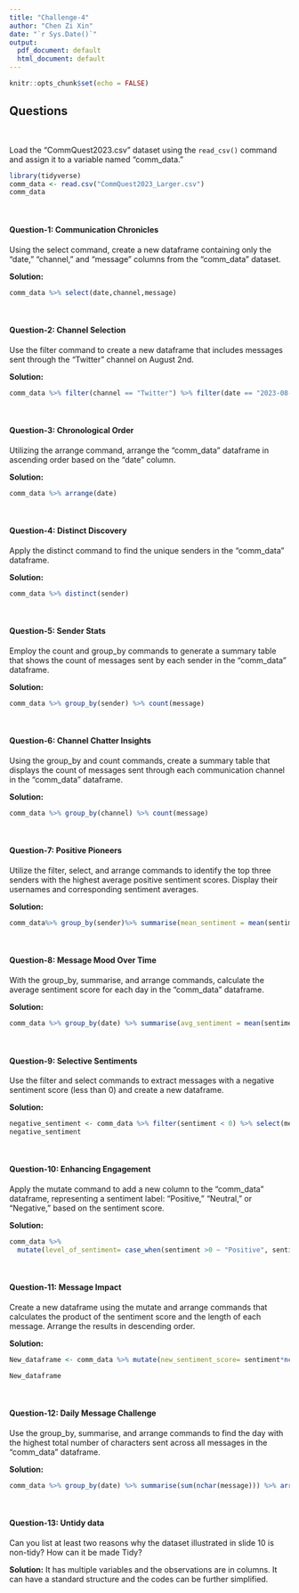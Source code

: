 ```yaml
---
title: "Challenge-4"
author: "Chen Zi Xin"
date: "`r Sys.Date()`"
output:
  pdf_document: default
  html_document: default
---
```


```r
knitr::opts_chunk$set(echo = FALSE)
```

<style>
p.comment {
background-color: #DBDBDB;
padding: 10px;
border: 1px solid black;
margin-left: 25px;
border-radius: 5px;
font-style: italic;
}

</style>

## Questions
<br>

Load the "CommQuest2023.csv" dataset using the `read_csv()` command and assign it to a variable named "comm_data." 

```r
library(tidyverse)
comm_data <- read.csv("CommQuest2023_Larger.csv")
comm_data
```
<br>


#### Question-1: Communication Chronicles

Using the select command, create a new dataframe containing only the "date," "channel," and "message" columns from the "comm_data" dataset.

**Solution:**

```r
comm_data %>% select(date,channel,message)
```
<br>

#### Question-2: Channel Selection

Use the filter command to create a new dataframe that includes messages sent through the "Twitter" channel on August 2nd.

**Solution:**

```r
comm_data %>% filter(channel == "Twitter") %>% filter(date == "2023-08-02")
```
<br>

#### Question-3: Chronological Order

Utilizing the arrange command, arrange the "comm_data" dataframe in ascending order based on the "date" column.

**Solution:**

```r
comm_data %>% arrange(date)
```
<br>

#### Question-4: Distinct Discovery

Apply the distinct command to find the unique senders in the "comm_data" dataframe.

**Solution:**

```r
comm_data %>% distinct(sender)
```
<br>

#### Question-5: Sender Stats

Employ the count and group_by commands to generate a summary table that shows the count of messages sent by each sender in the "comm_data" dataframe.

**Solution:**

```r
comm_data %>% group_by(sender) %>% count(message)
```
<br>

#### Question-6: Channel Chatter Insights

Using the group_by and count commands, create a summary table that displays the count of messages sent through each communication channel in the "comm_data" dataframe.

**Solution:**

```r
comm_data %>% group_by(channel) %>% count(message)
```
<br>

#### Question-7: Positive Pioneers

Utilize the filter, select, and arrange commands to identify the top three senders with the highest average positive sentiment scores. Display their usernames and corresponding sentiment averages.

**Solution:**

```r
comm_data%>% group_by(sender)%>% summarise(mean_sentiment = mean(sentiment)) %>% arrange(desc(mean_sentiment)) %>% filter(row_number()<=3)
```
<br>

#### Question-8: Message Mood Over Time

With the group_by, summarise, and arrange commands, calculate the average sentiment score for each day in the "comm_data" dataframe.

**Solution:**

```r
comm_data %>% group_by(date) %>% summarise(avg_sentiment = mean(sentiment))
```
<br>

#### Question-9: Selective Sentiments

Use the filter and select commands to extract messages with a negative sentiment score (less than 0) and create a new dataframe.

**Solution:**

```r
negative_sentiment <- comm_data %>% filter(sentiment < 0) %>% select(message,sentiment)
negative_sentiment
```
<br>

#### Question-10: Enhancing Engagement

Apply the mutate command to add a new column to the "comm_data" dataframe, representing a sentiment label: "Positive," "Neutral," or "Negative," based on the sentiment score.

**Solution:**

```r
comm_data %>% 
  mutate(level_of_sentiment= case_when(sentiment >0 ~ "Positive", sentiment == 0 ~ "Neutral" , sentiment<0 ~ "Negative" ))

```
<br>

#### Question-11: Message Impact

Create a new dataframe using the mutate and arrange commands that calculates the product of the sentiment score and the length of each message. Arrange the results in descending order.

**Solution:**

```r
New_dataframe <- comm_data %>% mutate(new_sentiment_score= sentiment*nchar(message)) %>% arrange(desc(new_sentiment_score))

New_dataframe
```
<br>

#### Question-12: Daily Message Challenge

Use the group_by, summarise, and arrange commands to find the day with the highest total number of characters sent across all messages in the "comm_data" dataframe.

**Solution:**

```r
comm_data %>% group_by(date) %>% summarise(sum(nchar(message))) %>% arrange(date)
```
<br>

#### Question-13: Untidy data

Can you list at least two reasons why the dataset illustrated in slide 10 is non-tidy? How can it be made Tidy?

**Solution:** It has multiple variables and the observations are in columns. It can have a standard structure and the codes can be further simplified. 